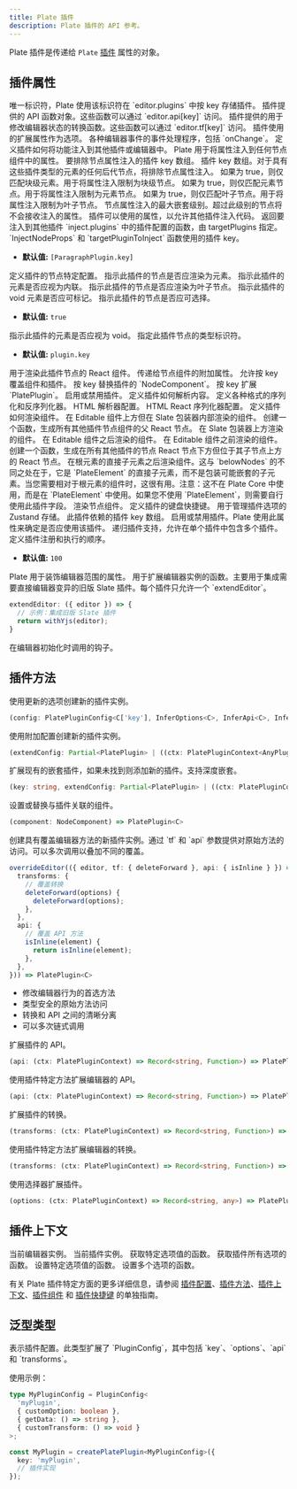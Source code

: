 ```yaml
---
title: Plate 插件
description: Plate 插件的 API 参考。
---
```


Plate 插件是传递给 `Plate` [插件](/docs/api/core/plate-components#plugins) 属性的对象。

## 插件属性

<API name="属性">
<APIAttributes>
<APIItem name="key" type="C['key']" required>
唯一标识符，Plate 使用该标识符在 `editor.plugins` 中按 key 存储插件。
</APIItem>

<APIItem name="api" type="Record<string, Function>">
插件提供的 API 函数对象。这些函数可以通过 `editor.api[key]` 访问。
</APIItem>

<APIItem name="transforms" type="Record<string, Function>">
插件提供的用于修改编辑器状态的转换函数。这些函数可以通过 `editor.tf[key]` 访问。
</APIItem>

<APIItem name="options" type="Record<string, any>">
插件使用的扩展属性作为选项。
</APIItem>

<APIItem name="handlers" type="{ onChange?: (editor: PlateEditor) => void } & Record<string, Function>">
各种编辑器事件的事件处理程序，包括 `onChange`。
</APIItem>

<APIItem name="inject" type="object">
定义插件如何将功能注入到其他插件或编辑器中。

<APISubList>
<APISubListItem parent="inject" name="nodeProps" type="Record<string, any>" optional>
Plate 用于将属性注入到任何节点组件中的属性。
</APISubListItem>


<APISubListItem parent="inject" name="excludePlugins" type="string[]" optional>
要排除节点属性注入的插件 key 数组。
</APISubListItem>

<APISubListItem parent="inject" name="excludeBelowPlugins" type="string[]" optional>
插件 key 数组。对于具有这些插件类型的元素的任何后代节点，将排除节点属性注入。
</APISubListItem>
<APISubListItem parent="inject" name="isBlock" type="boolean" optional>
如果为 true，则仅匹配块级元素。用于将属性注入限制为块级节点。
</APISubListItem>

<APISubListItem parent="inject" name="isElement" type="boolean" optional>
如果为 true，则仅匹配元素节点。用于将属性注入限制为元素节点。
</APISubListItem>
<APISubListItem parent="inject" name="isLeaf" type="boolean" optional>
如果为 true，则仅匹配叶子节点。用于将属性注入限制为叶子节点。
</APISubListItem>
<APISubListItem parent="inject" name="maxLevel" type="number" optional>
节点属性注入的最大嵌套级别。超过此级别的节点将不会接收注入的属性。
</APISubListItem>
<APISubListItem parent="inject" name="plugins" type="Record<string, Partial<PlatePlugin>>" optional>
插件可以使用的属性，以允许其他插件注入代码。
</APISubListItem>
<APISubListItem parent="inject" name="targetPluginToInject" type="function" optional>
返回要注入到其他插件 `inject.plugins` 中的插件配置的函数，由 targetPlugins 指定。
</APISubListItem>
<APISubListItem parent="inject" name="targetPlugins" type="string[]" optional>
`InjectNodeProps` 和 `targetPluginToInject` 函数使用的插件 key。

- **默认值:** `[ParagraphPlugin.key]`
</APISubListItem>
</APISubList>
</APIItem>

<APIItem name="node" type="object">
定义插件的节点特定配置。

<APISubList>
<APISubListItem parent="node" name="isElement" type="boolean" optional>
指示此插件的节点是否应渲染为元素。
</APISubListItem>
<APISubListItem parent="node" name="isInline" type="boolean" optional>
指示此插件的元素是否应视为内联。
</APISubListItem>
<APISubListItem parent="node" name="isLeaf" type="boolean" optional>
指示此插件的节点是否应渲染为叶子节点。
</APISubListItem>
<APISubListItem parent="node" name="isMarkableVoid" type="boolean" optional>
指示此插件的 void 元素是否应可标记。
</APISubListItem>
<APISubListItem parent="node" name="isSelectable" type="boolean" optional>
指示此插件的节点是否应可选择。

- **默认值:** `true`
</APISubListItem>
<APISubListItem parent="node" name="isVoid" type="boolean" optional>
指示此插件的元素是否应视为 void。
</APISubListItem>
<APISubListItem parent="node" name="type" type="string" optional>
指定此插件节点的类型标识符。

- **默认值:** `plugin.key`
</APISubListItem>
<APISubListItem parent="node" name="component" type="NodeComponent | null" optional>
用于渲染此插件节点的 React 组件。
</APISubListItem>
<APISubListItem parent="node" name="props" type="NodeProps<WithAnyKey<C>>" optional>
传递给节点组件的附加属性。
</APISubListItem>
</APISubList>
</APIItem>

<APIItem name="override" type="object">
允许按 key 覆盖组件和插件。

<APISubList>
<APISubListItem parent="override" name="components" type="Record<string, NodeComponent>" optional>
按 key 替换插件的 `NodeComponent`。
</APISubListItem>
<APISubListItem parent="override" name="plugins" type="Record<string, Partial<EditorPlatePlugin<AnyPluginConfig>>>" optional>
按 key 扩展 `PlatePlugin`。
</APISubListItem>
<APISubListItem parent="override" name="enabled" type="Partial<Record<string, boolean>>" optional>
启用或禁用插件。
</APISubListItem>
</APISubList>
</APIItem>

<APIItem name="parser" type="Nullable<Parser<WithAnyKey<C>>>">
定义插件如何解析内容。
</APIItem>

<APIItem name="parsers" type="object">
定义各种格式的序列化和反序列化器。

<APISubList>
<APISubListItem parent="parsers" name="html" type="Nullable<{ deserializer?: HtmlDeserializer<WithAnyKey<C>>; serializer?: HtmlSerializer<WithAnyKey<C>> }>" optional>
HTML 解析器配置。
</APISubListItem>
<APISubListItem parent="parsers" name="htmlReact" type="Nullable<{ serializer?: HtmlReactSerializer<WithAnyKey<C>> }>" optional>
HTML React 序列化器配置。
</APISubListItem>
</APISubList>
</APIItem>

<APIItem name="render" type="object">
定义插件如何渲染组件。

<APISubList>
<APISubListItem parent="render" name="aboveEditable" type="Component" optional>
在 Editable 组件上方但在 Slate 包装器内部渲染的组件。
</APISubListItem>
<APISubListItem parent="render" name="aboveNodes" type="RenderNodeWrapper<WithAnyKey<C>>" optional>
创建一个函数，生成所有其他插件节点组件的父 React 节点。
</APISubListItem>
<APISubListItem parent="render" name="aboveSlate" type="Component" optional>
在 Slate 包装器上方渲染的组件。
</APISubListItem>
<APISubListItem parent="render" name="afterEditable" type="EditableSiblingComponent" optional>
在 Editable 组件之后渲染的组件。
</APISubListItem>
<APISubListItem parent="render" name="beforeEditable" type="EditableSiblingComponent" optional>
在 Editable 组件之前渲染的组件。
</APISubListItem>
<APISubListItem parent="render" name="belowNodes" type="RenderNodeWrapper<WithAnyKey<C>>" optional>
创建一个函数，生成在所有其他插件的节点 React 节点下方但位于其子节点上方的 React 节点。
</APISubListItem>
<APISubListItem parent="render" name="belowRootNodes" type="(props: PlateRenderElementProps<TElement, C>) => React.ReactNode" optional>
在根元素的直接子元素之后渲染组件。这与 `belowNodes` 的不同之处在于，它是 `PlateElement` 的直接子元素，而不是包装可能嵌套的子元素。当您需要相对于根元素的组件时，这很有用。注意：这不在 Plate Core 中使用，而是在 `PlateElement` 中使用。如果您不使用 `PlateElement`，则需要自行使用此插件字段。
</APISubListItem>
<APISubListItem parent="render" name="node" type="NodeComponent" optional>
渲染节点组件。
</APISubListItem>
</APISubList>
</APIItem>

<APIItem name="shortcuts" type="Shortcuts">
定义插件的键盘快捷键。
</APIItem>

<APIItem name="useOptionsStore" type="StoreApi<C['key'], C['options']>">
用于管理插件选项的 Zustand 存储。
</APIItem>

<APIItem name="dependencies" type="string[]">
此插件依赖的插件 key 数组。
</APIItem>

<APIItem name="enabled" type="boolean" optional>
启用或禁用插件。Plate 使用此属性来确定是否应使用该插件。
</APIItem>

<APIItem name="plugins" type="any[]">
递归插件支持，允许在单个插件中包含多个插件。
</APIItem>

<APIItem name="priority" type="number">
定义插件注册和执行的顺序。

- **默认值:** `100`
</APIItem>

<APIItem name="decorate" type="Decorate<WithAnyKey<C>>" optional>
Plate 用于装饰编辑器范围的属性。
</APIItem>

<APIItem name="extendEditor" type="ExtendEditor<WithAnyKey<C>>" optional>
用于扩展编辑器实例的函数。主要用于集成需要直接编辑器变异的旧版 Slate 插件。每个插件只允许一个 `extendEditor`。

```ts
extendEditor: ({ editor }) => {
  // 示例：集成旧版 Slate 插件
  return withYjs(editor);
}
```
</APIItem>

<APIItem name="useHooks" type="() => void" optional>
在编辑器初始化时调用的钩子。
</APIItem>
</APIAttributes>
</API>

## 插件方法

<API name="方法">
<APIMethods>
<APIItem name="configure" type="(config: PlatePluginConfig | ((ctx: PlatePluginContext) => PlatePluginConfig)) => PlatePlugin">
使用更新的选项创建新的插件实例。

```ts
(config: PlatePluginConfig<C['key'], InferOptions<C>, InferApi<C>, InferTransforms<C>> | ((ctx: PlatePluginContext<C>) => PlatePluginConfig<C['key'], InferOptions<C>, InferApi<C>, InferTransforms<C>>)) => PlatePlugin<C>
```
</APIItem>

<APIItem name="extend" type="(config: Partial<PlatePlugin> | ((ctx: PlatePluginContext) => Partial<PlatePlugin>)) => PlatePlugin">
使用附加配置创建新的插件实例。

```ts
(extendConfig: Partial<PlatePlugin> | ((ctx: PlatePluginContext<AnyPluginConfig>) => Partial<PlatePlugin>)) => PlatePlugin
```
</APIItem>

<APIItem name="extendPlugin" type="(key: string, config: Partial<PlatePlugin> | ((ctx: PlatePluginContext) => Partial<PlatePlugin>)) => PlatePlugin">
扩展现有的嵌套插件，如果未找到则添加新的插件。支持深度嵌套。

```ts
(key: string, extendConfig: Partial<PlatePlugin> | ((ctx: PlatePluginContext<AnyPluginConfig>) => Partial<PlatePlugin>)) => PlatePlugin
```
</APIItem>

<APIItem name="withComponent" type="function">
设置或替换与插件关联的组件。

```ts
(component: NodeComponent) => PlatePlugin<C>
```
</APIItem>

<APIItem name="overrideEditor" type="function">
创建具有覆盖编辑器方法的新插件实例。通过 `tf` 和 `api` 参数提供对原始方法的访问。可以多次调用以叠加不同的覆盖。

```ts
overrideEditor(({ editor, tf: { deleteForward }, api: { isInline } }) => ({
  transforms: {
    // 覆盖转换
    deleteForward(options) {
      deleteForward(options);
    },
  },
  api: {
    // 覆盖 API 方法
    isInline(element) {
      return isInline(element);
    },
  },
})) => PlatePlugin<C>
```

- 修改编辑器行为的首选方法
- 类型安全的原始方法访问
- 转换和 API 之间的清晰分离
- 可以多次链式调用
</APIItem>

<APIItem name="extendApi" type="(api: (ctx: PlatePluginContext) => Record<string, Function>) => PlatePlugin">
扩展插件的 API。

```ts
(api: (ctx: PlatePluginContext) => Record<string, Function>) => PlatePlugin
```
</APIItem>

<APIItem name="extendEditorApi" type="(api: (ctx: PlatePluginContext) => Record<string, Function>) => PlatePlugin">
使用插件特定方法扩展编辑器的 API。

```ts
(api: (ctx: PlatePluginContext) => Record<string, Function>) => PlatePlugin
```
</APIItem>

<APIItem name="extendTransforms" type="(transforms: (ctx: PlatePluginContext) => Record<string, Function>) => PlatePlugin">
扩展插件的转换。

```ts
(transforms: (ctx: PlatePluginContext) => Record<string, Function>) => PlatePlugin
```
</APIItem>

<APIItem name="extendEditorTransforms" type="(transforms: (ctx: PlatePluginContext) => Record<string, Function>) => PlatePlugin">
使用插件特定方法扩展编辑器的转换。

```ts
(transforms: (ctx: PlatePluginContext) => Record<string, Function>) => PlatePlugin
```
</APIItem>

<APIItem name="extendSelectors" type="(options: (ctx: PlatePluginContext) => Record<string, any>) => PlatePlugin">
使用选择器扩展插件。

```ts
(options: (ctx: PlatePluginContext) => Record<string, any>) => PlatePlugin
```
</APIItem>
</APIMethods>
</API>

## 插件上下文

<API name="上下文">
<APIAttributes>
<APIItem name="editor" type="PlateEditor">
当前编辑器实例。
</APIItem>
<APIItem name="plugin" type="EditorPlatePlugin<C>">
当前插件实例。
</APIItem>
<APIItem name="getOption" type="function">
获取特定选项值的函数。
</APIItem>
<APIItem name="getOptions" type="function">
获取插件所有选项的函数。
</APIItem>
<APIItem name="setOption" type="function">
设置特定选项值的函数。
</APIItem>
<APIItem name="setOptions" type="function">
设置多个选项的函数。
</APIItem>
</APIAttributes>
</API>

有关 Plate 插件特定方面的更多详细信息，请参阅 [插件配置](/docs/plugin)、[插件方法](/docs/plugin-methods)、[插件上下文](/docs/plugin-context)、[插件组件](/docs/plugin-components) 和 [插件快捷键](/docs/plugin-shortcuts) 的单独指南。

## 泛型类型

<API name="泛型类型">
<APIAttributes>
<APIItem name="C" type="AnyPluginConfig = PluginConfig">
表示插件配置。此类型扩展了 `PluginConfig`，其中包括 `key`、`options`、`api` 和 `transforms`。
</APIItem>
</APIAttributes>
</API>

使用示例：

```typescript
type MyPluginConfig = PluginConfig<
  'myPlugin',
  { customOption: boolean },
  { getData: () => string },
  { customTransform: () => void }
>;

const MyPlugin = createPlatePlugin<MyPluginConfig>({
  key: 'myPlugin',
  // 插件实现
});
```